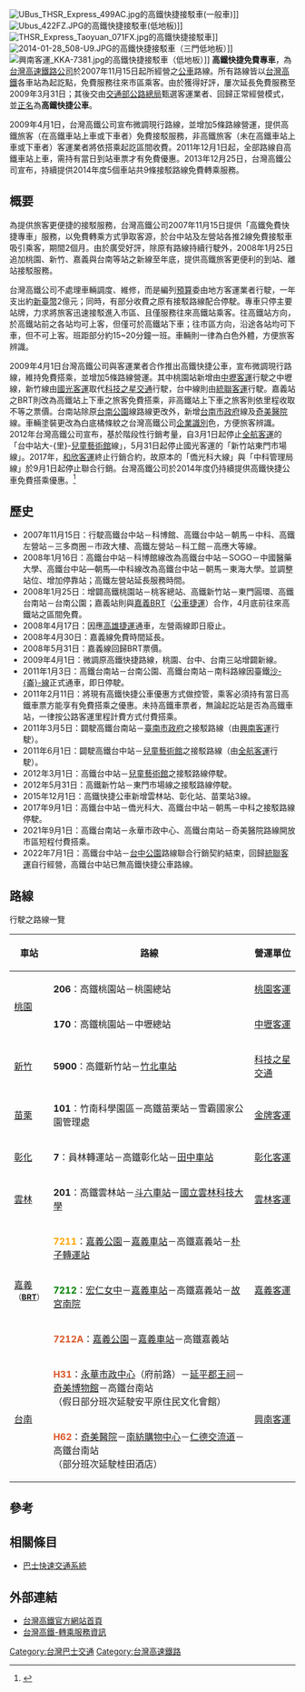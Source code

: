 {{NoteTA
|G1=Transport
}}
[[File:UBus_THSR_Express_499AC.jpg|thumb]]的高鐵快捷接駁車(一般車)]]
[[File:Ubus_422FZ.JPG|thumb]]的高鐵快捷接駁車(低地板)]]
[[File:THSR_Express_Taoyuan_071FX.jpg|thumb]]的高鐵快捷接駁車]]
[[File:2014-01-28_508-U9.JPG|thumb]]的高鐵快捷接駁車（三門低地板）]]
[[File:興南客運_KKA-7381.jpg|thumb]]的高鐵快捷接駁車（低地板）]]
{{台灣交通}}
'''高鐵快捷免費專車'''，為[[台灣高速鐵路公司|台灣高速鐵路公司]]於2007年11月15日起所經營之[[公共汽車|公車]]路線。所有路線皆以[[台灣高速鐵路|台灣高鐵]]各車站為起訖點，免費服務往來市區乘客。由於獲得好評，屢次延長免費服務至2009年3月31日；其後交由[[交通部公路總局|交通部公路總局]]甄選客運業者、回歸正常經營模式，並[[正名|正名]]為'''高鐵快捷公車'''。

2009年4月1日，台灣高鐵公司宣布微調現行路線，並增加5條路線營運，提供高鐵旅客（在高鐵車站上車或下車者）免費接駁服務，非高鐵旅客（未在高鐵車站上車或下車者）客運業者將依搭乘起訖區間收費。2011年12月1日起，全部路線自高鐵車站上車，需持有當日到站車票才有免費優惠。2013年12月25日，台灣高鐵公司宣布，持續提供2014年度5個車站共9條接駁路線免費轉乘服務。

== 概要 ==
為提供旅客更便捷的接駁服務，台灣高鐵公司2007年11月15日提供「高鐵免費快捷專車」服務，以免費轉乘方式爭取客源，於台中站及左營站各推2線免費接駁車吸引乘客，期間2個月。由於廣受好評，除原有路線持續行駛外，2008年1月25日追加桃園、新竹、嘉義與台南等站之新線至年底，提供高鐵旅客更便利的到站、離站接駁服務。

台灣高鐵公司不處理車輛調度、維修，而是編列[[預算|預算]]委由地方客運業者行駛，一年支出約[[新臺幣|新臺幣]]2億元；同時，有部分收費之原有接駁路線配合停駛。專車只停主要站牌，力求將旅客迅速接駁進入市區、且僅服務往來高鐵站乘客。往高鐵站方向，於高鐵站前之各站均可上客，但僅可於高鐵站下車；往市區方向，沿途各站均可下車，但不可上客。班距部分約15~20分鐘一班。車輛則一律為白色外體，方便旅客辨識。

2009年4月1日台灣高鐵公司與客運業者合作推出高鐵快捷公車，宣布微調現行路線，維持免費搭乘，並增加5條路線營運。其中桃園站新增由[[中壢客運|中壢客運]]行駛之中壢線，新竹線由[[國光客運|國光客運]]取代[[科技之星交通|科技之星交通]]行駛，台中線則由[[統聯客運|統聯客運]]行駛。嘉義站之BRT則改為高鐵站上下車之旅客免費搭乘，非高鐵站上下車之旅客則依里程收取不等之票價。台南站除原[[台南公園|台南公園]]線路線更改外，新增[[台南市政府|台南市政府]]線及[[奇美醫院|奇美醫院]]線。車輛塗裝更改為白底橘條紋之台灣高鐵公司[[企業識別|企業識別]]色，方便旅客辨識。2012年台灣高鐵公司宣布，基於階段性行銷考量，自3月1日起停止[[全航客運|全航客運]]的「台中站大-{里}-[[兒童藝術館|兒童藝術館]]線」，5月31日起停止國光客運的「新竹站東門市場線」。2017年，[[和欣客運|和欣客運]]終止行銷合約，故原本的「僑光科大線」與「中科管理局線」於9月1日起停止聯合行銷。台灣高鐵公司於2014年度仍持續提供高鐵快捷公車免費搭乘優惠。<ref>{{Cite web |url=http://www.thsrc.com.tw/tw/News/Detail/0f940534-3d10-4ae0-9202-152667c8c401/24 |title=台灣高鐵企業網站最新消息 |accessdate=2014-02-26 |archive-date=2017-05-04 |archive-url=https://web.archive.org/web/20170504053859/http://www.thsrc.com.tw/tw/News/Detail/0f940534-3d10-4ae0-9202-152667c8c401/24 |dead-url=no }}</ref>

== 歷史 ==
*2007年11月15日：行駛高鐵台中站－科博館、高鐵台中站－朝馬－中科、高鐵左營站－三多商圈－市政大樓、高鐵左營站－科工館－高應大等線。
*2008年1月16日：高鐵台中站－科博館線改為高鐵台中站－SOGO－中國醫藥大學、高鐵台中站—朝馬—中科線改為高鐵台中站－朝馬－東海大學。並調整站位、增加停靠站；高鐵左營站延長服務時間。
*2008年1月25日：增闢高鐵桃園站－桃客總站、高鐵新竹站－東門圓環、高鐵台南站－台南公園；嘉義站則與[[嘉義公車捷運|嘉義BRT]]（[[公車捷運|公車捷運]]）合作，4月底前往來高鐵站之區間免費。
*2008年4月17日：因應[[高雄捷運|高雄捷運]]通車，左營兩線即日廢止。
*2008年4月30日：嘉義線免費時間延長。
*2008年5月31日：嘉義線回歸BRT票價。
*2009年4月1日：微調原高鐵快捷路線，桃園、台中、台南三站增闢新線。
*2011年1月3日：高鐵台南站－台南公園、高鐵台南站－南科路線因臺鐵[[沙崙線|沙-{崙}-線]]正式通車，即日停駛。
*2011年2月11日：將現有高鐵快捷公車優惠方式做控管，乘客必須持有當日高鐵車票方能享有免費搭乘之優惠。未持高鐵車票者，無論起訖站是否為高鐵車站，一律按公路客運里程計費方式付費搭乘。
*2011年3月5日：闢駛高鐵台南站－[[臺南市政府|臺南市政府]]之接駁路線（由[[興南客運|興南客運]]行駛）。
*2011年6月1日：闢駛高鐵台中站－[[台中兒童藝術館|兒童藝術館]]之接駁路線（由[[全航客運|全航客運]]行駛）。
*2012年3月1日：高鐵台中站－[[台中兒童藝術館|兒童藝術館]]之接駁路線停駛。
*2012年5月31日：高鐵新竹站－東門市場線之接駁路線停駛。
*2015年12月1日：高鐵快捷公車新增雲林站、彰化站、苗栗站3線。
*2017年9月1日：高鐵台中站－僑光科大、高鐵台中站－朝馬－中科之接駁路線停駛。
*2021年9月1日：高鐵台南站－永華市政中心、高鐵台南站－奇美醫院路線開放市區短程付費搭乘。
*2022年7月1日：高鐵台中站－[[台中公園|台中公園]]路線聯合行銷契約結束，回歸[[統聯客運|統聯客運]]自行經營，高鐵台中站已無高鐵快捷公車路線。

== 路線 ==
行駛之路線一覽
{| class="wikitable" style="font-size:95%" align="center"
|-
!車站||路線||營運單位
|-
!rowspan=2|[[高鐵桃園站|桃園]]
|'''206'''：高鐵桃園站－桃園總站||[[桃園客運|桃園客運]]
|-
|'''170'''：高鐵桃園站－中壢總站||[[中壢客運|中壢客運]]
|-
![[高鐵新竹站|新竹]]
|'''5900'''：高鐵新竹站－[[竹北車站|竹北車站]]||[[科技之星交通|科技之星交通]]
|-
![[高鐵苗栗站|苗栗]]
|'''101'''：竹南科學園區－高鐵苗栗站－雪霸國家公園管理處||[[金牌客運|金牌客運]]
|-
![[高鐵彰化站|彰化]]
|'''7'''：員林轉運站－高鐵彰化站－[[田中車站_(台灣)|田中車站]]||[[彰化客運|彰化客運]]
|-
![[高鐵雲林站|雲林]]
|'''201'''：</font>高鐵雲林站－[[斗六車站|斗六車站]]－[[國立雲林科技大學|國立雲林科技大學]]||[[雲林客運|雲林客運]]
|-
!rowspan=3|[[高鐵嘉義站|嘉義]]<br><small>（'''[[嘉義公車捷運|BRT]]'''）</small>
| <font color=orange red >'''7211'''</font>：[[嘉義公園|嘉義公園]]－[[嘉義車站|嘉義車站]]－高鐵嘉義站－[[朴子轉運站|朴子轉運站]]
|rowspan=3|[[嘉義客運|嘉義客運]]
|-
|<font color=green>'''7212'''</font>：[[嘉義市私立宏仁女子高級中學|宏仁女中]]－[[嘉義車站|嘉義車站]]－高鐵嘉義站－[[國立故宮博物院南部院區|故宮南院]]
|-
|<font color=#DB5426 >'''7212A'''</font>：[[嘉義公園|嘉義公園]]－[[嘉義車站|嘉義車站]]－高鐵嘉義站
|-
!rowspan=2|[[高鐵台南站|台南]]
|<font color=#DB5426>'''H31'''</font>：[[臺南市政府|永華市政中心]]（府前路）－[[延平郡王祠|延平郡王祠]]－[[奇美博物館|奇美博物館]]－高鐵台南站<br/>（假日部分班次延駛安平原住民文化會館）
|rowspan=2|[[興南客運|興南客運]]
|-
|<font color=#DB5426>'''H62'''</font>：[[奇美醫院|奇美醫院]]－[[南紡購物中心|南紡購物中心]]－[[台南交流道_(國道1號)|仁德交流道]]－高鐵台南站<br/>（部分班次延駛桂田酒店）
|}

== 參考 ==
<div class="references-small">
<references />
</div>

== 相關條目==
*[[巴士快速交通系統|巴士快速交通系統]]

== 外部連結 ==
*[http://www.thsrc.com.tw/tw/Home/Index 台灣高鐵官方網站首頁] {{Wayback|url=http://www.thsrc.com.tw/tw/Home/Index |date=20140313045737 }}{{zh-tw}}
*[http://www.thsrc.com.tw/tw/Article/ArticleContent/c2a8fd9d-ced6-43b1-9297-9eab4127b5ff 台灣高鐵-轉乘服務資訊] {{Wayback|url=http://www.thsrc.com.tw/tw/Article/ArticleContent/c2a8fd9d-ced6-43b1-9297-9eab4127b5ff |date=20140305192316 }}{{zh-tw}}
[[Category:台灣巴士交通|Category:台灣巴士交通]]
[[Category:台灣高速鐵路|Category:台灣高速鐵路]]